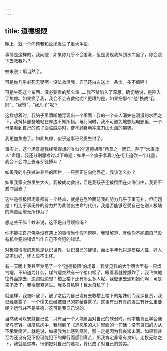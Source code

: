 ```yaml
---
---
---
```

title: 道德极限
---




晚上，就一个问题我和蚊米发生了重大争论。

事情是这样的，我问他：如果你几乎不会游泳，但是发现我掉到水库里了，你会跳下去救我吗？

蚊米说：那当然了。

可是你几乎必死无疑啊！没法救活我，自己还白白送上一条命，多不值啊！

可是生死这个东西，没必要看的那么重……我不禁陷入了深思。确切地说，是陷入了焦虑。如果换了我，我会不会去救他呢？更糟的是，如果把那个“他”换成“我妈”、“我爸”、“我儿子”呢？

这样想着时，我脑子里清晰地浮现出一个画面：我的一个亲人消失在漫漫的水面之下，我抖抖瑟瑟地站在岸边不知所措。与此同时，我不可避免地想起电影里，一个母亲看到自己的孩子面临威胁时，奋不顾身地冲进刀山火海的架势。

我更加焦虑了。如此焦虑，似乎这事已经发生过了。

事实上，这个场景是我经常假想的类似的“道德极限”场景之一而已。除了“水库救人”命题，我还分别思考过以下命题：如果一个疯子拿着刀在街上追砍一个儿童，我会不会冲上去与歹徒搏斗？

如果我的小孩掉进养熊的围栏，一只熊正在向他靠近，我该怎么办？

如果我家突然发生大火，我被成功救出，但是我孩子还被围困在火海当中，我要不要冲回去？

这些道德极限场景都有一个特点，就是在危险面前我的努力几乎于事无补，但问题是：相比于事无补的努力并为此付出生命的代价，我是否能够忍受自己在别人极端的痛苦面前无所作为？

想这些干嘛？蚊米说，这不是自寻烦恼吗？

你不能把自己侥幸没有遇上的事情当作假问题啊，我辩解道，就像你不能把自己没有机会犯的错误当作自己不会犯的错误。

对极端情况的想象是认识世界、认识自己的捷径，而太平年代只是模糊人性，好人显不出好，坏人显不出坏。

有一天晚上我甚至梦见了一个“道德极限”的场景：我梦见我的大学宿舍里有一只煤气罐，不知道为什么，煤气罐突然有一个接口松了，眼看着就要爆炸了，我飞快地往外面跑去，边跑就边想：楼上楼下还有那么多人呢，我应该去通知她们啊！可是来不及了，我得起紧逃生。我多自私啊！我太自私了！

就这样，我被吓醒了，醒了之后为自己没有去救楼上楼下的姐妹们而深深自责，我已经暴露了，一个懦夫已经被自己的梦给暴露了。这事有没有真的发生有什么重要呢？运气并不是美德，这可是我自己说的。

当然我可以安慰自己说：只有当一个人能够面对自己的软弱时，他才能真正学会谦卑与宽容。极度焦虑中，我想到了《追风筝的人》里面的一句话：没有良知的人从不承受痛苦。就是说，如果我为此感到痛苦，那一定是因为我良知未泯。如果我甚至为还没有犯下但可能犯下的罪行而感到痛苦，那我肯定非常有良知。走投无路之下，我就是这样，悄悄把对自己的蔑视，转化成了对自己的赞美。